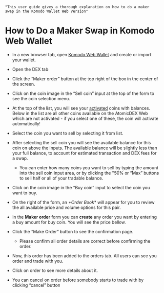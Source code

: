     "This user guide gives a thorough explanation on how to do a maker swap in the Komodo Wallet Web Version"


# How to Do a Maker Swap in Komodo Web Wallet

*   In a new browser tab, open [Komodo Web Wallet](https://app.komodoplatform.com/#/dex) and create or import your wallet.

*   Open the DEX tab

<OptimizedImage title=" How to Do a Maker Swap in Komodo Web Wallet" src={howToDoMakerSwap1} alt=" How to Do a Maker Swap in Komodo Web Wallet" />

*   Click the “Maker order” button at the top right of the box in the center of the screen.

<OptimizedImage title=" How to Do a Maker Swap in Komodo Web Wallet" src={howToDoMakerSwap2} alt=" How to Do a Maker Swap in Komodo Web Wallet" />

*   Click on the coin image in the “Sell coin” input at the top of the form to see the coin selection menu.

<OptimizedImage title=" How to Do a Maker Swap in Komodo Web Wallet" src={howToDoMakerSwap3} alt=" How to Do a Maker Swap in Komodo Web Wallet" />

*   At the top of the list, you will see your [activated](/komodo-wallet/web/how-to-do-a-maker-swap-in-komodo-web-wallet/) coins with balances. Below in the list are all other coins available on the AtomicDEX Web which are not activated - if you select one of these, the coin will activate automatically!

<OptimizedImage title=" How to Do a Maker Swap in Komodo Web Wallet" src={howToDoMakerSwap4} alt=" How to Do a Maker Swap in Komodo Web Wallet" />

*   Select the coin you want to sell by selecting it from list.

*   After selecting the sell coin you will see the available balance for this coin on above the inputs. The available balance will be slightly less than your full balance, to account for estimated transaction and DEX fees for a swap.
    *   You can enter how many coins you want to sell by typing the amount into the sell coin input area, or by clicking the "50% or “Max” buttons to sell half or all of your tradable balance.

<OptimizedImage title=" How to Do a Maker Swap in Komodo Web Wallet" src={howToDoMakerSwap5} alt=" How to Do a Maker Swap in Komodo Web Wallet" />

*   Click on the coin image in the “Buy coin” input to select the coin you want to buy.

<OptimizedImage title=" How to Do a Maker Swap in Komodo Web Wallet" src={howToDoMakerSwap6} alt=" How to Do a Maker Swap in Komodo Web Wallet" />

*   On the right of the form, an *+Order Book*\* will appear for you to review the all available price and volume options for this pair.

<OptimizedImage title=" How to Do a Maker Swap in Komodo Web Wallet" src={howToDoMakerSwap7} alt=" How to Do a Maker Swap in Komodo Web Wallet" />

*   In the **Maker order** form you can **create** any order you want by entering a buy amount for buy coin. You will see the price bellow.

<OptimizedImage title=" How to Do a Maker Swap in Komodo Web Wallet" src={howToDoMakerSwap8} alt=" How to Do a Maker Swap in Komodo Web Wallet" />

*   Click the “Make Order” button to see the confirmation page.

    *   Please confirm all order details are correct before confirming the order.

<OptimizedImage title=" How to Do a Maker Swap in Komodo Web Wallet" src={howToDoMakerSwap9} alt=" How to Do a Maker Swap in Komodo Web Wallet" />

*   Now, this order has been added to the orders tab. All users can see you order and trade with you.

<OptimizedImage title=" How to Do a Maker Swap in Komodo Web Wallet" src={howToDoMakerSwap10} alt=" How to Do a Maker Swap in Komodo Web Wallet" />

*   Click on order to see more details about it.

<OptimizedImage title=" How to Do a Maker Swap in Komodo Web Wallet" src={howToDoMakerSwap11} alt=" How to Do a Maker Swap in Komodo Web Wallet" />

*   You can cancel on order before somebody starts to trade with by clicking “cancel” button

<OptimizedImage title=" How to Do a Maker Swap in Komodo Web Wallet" src={howToDoMakerSwap12} alt=" How to Do a Maker Swap in Komodo Web Wallet" />
